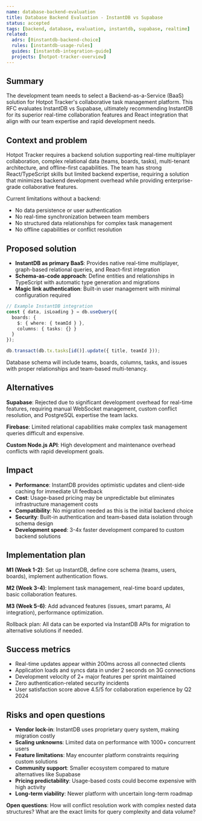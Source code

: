 ```yaml
---
name: database-backend-evaluation
title: Database Backend Evaluation - InstantDB vs Supabase
status: accepted
tags: [backend, database, evaluation, instantdb, supabase, realtime]
related:
  adrs: [0instantdb-backend-choice]
  rules: [instantdb-usage-rules]
  guides: [instantdb-integration-guide]
  projects: [hotpot-tracker-overview]
---
```


## Summary

The development team needs to select a Backend-as-a-Service (BaaS) solution for Hotpot Tracker's collaborative task management platform. This RFC evaluates InstantDB vs Supabase, ultimately recommending InstantDB for its superior real-time collaboration features and React integration that align with our team expertise and rapid development needs.

## Context and problem

Hotpot Tracker requires a backend solution supporting real-time multiplayer collaboration, complex relational data (teams, boards, tasks), multi-tenant architecture, and offline-first capabilities. The team has strong React/TypeScript skills but limited backend expertise, requiring a solution that minimizes backend development overhead while providing enterprise-grade collaborative features.

Current limitations without a backend:

- No data persistence or user authentication
- No real-time synchronization between team members
- No structured data relationships for complex task management
- No offline capabilities or conflict resolution

## Proposed solution

- **InstantDB as primary BaaS**: Provides native real-time multiplayer, graph-based relational queries, and React-first integration
- **Schema-as-code approach**: Define entities and relationships in TypeScript with automatic type generation and migrations
- **Magic link authentication**: Built-in user management with minimal configuration required

```typescript
// Example InstantDB integration
const { data, isLoading } = db.useQuery({
  boards: {
    $: { where: { teamId } },
    columns: { tasks: {} }
  }
});

db.transact(db.tx.tasks[id()].update({ title, teamId }));
```

Database schema will include teams, boards, columns, tasks, and issues with proper relationships and team-based multi-tenancy.

## Alternatives

**Supabase**: Rejected due to significant development overhead for real-time features, requiring manual WebSocket management, custom conflict resolution, and PostgreSQL expertise the team lacks.

**Firebase**: Limited relational capabilities make complex task management queries difficult and expensive.

**Custom Node.js API**: High development and maintenance overhead conflicts with rapid development goals.

## Impact

- **Performance**: InstantDB provides optimistic updates and client-side caching for immediate UI feedback
- **Cost**: Usage-based pricing may be unpredictable but eliminates infrastructure management costs
- **Compatibility**: No migration needed as this is the initial backend choice
- **Security**: Built-in authentication and team-based data isolation through schema design
- **Development speed**: 3-4x faster development compared to custom backend solutions

## Implementation plan

**M1 (Week 1-2)**: Set up InstantDB, define core schema (teams, users, boards), implement authentication flows.

**M2 (Week 3-4)**: Implement task management, real-time board updates, basic collaboration features.

**M3 (Week 5-6)**: Add advanced features (issues, smart params, AI integration), performance optimization.

Rollback plan: All data can be exported via InstantDB APIs for migration to alternative solutions if needed.

## Success metrics

- Real-time updates appear within 200ms across all connected clients
- Application loads and syncs data in under 2 seconds on 3G connections
- Development velocity of 2+ major features per sprint maintained
- Zero authentication-related security incidents
- User satisfaction score above 4.5/5 for collaboration experience by Q2 2024

## Risks and open questions

- **Vendor lock-in**: InstantDB uses proprietary query system, making migration costly
- **Scaling unknowns**: Limited data on performance with 1000+ concurrent users
- **Feature limitations**: May encounter platform constraints requiring custom solutions
- **Community support**: Smaller ecosystem compared to mature alternatives like Supabase
- **Pricing predictability**: Usage-based costs could become expensive with high activity
- **Long-term viability**: Newer platform with uncertain long-term roadmap

**Open questions**: How will conflict resolution work with complex nested data structures? What are the exact limits for query complexity and data volume?